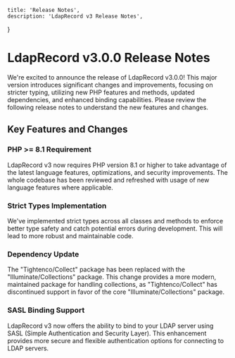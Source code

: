     title: 'Release Notes',
    description: 'LdapRecord v3 Release Notes',
}


# LdapRecord v3.0.0 Release Notes

We're excited to announce the release of LdapRecord v3.0.0! This major version introduces 
significant changes and improvements, focusing on stricter typing, utilizing new PHP 
features and methods, updated dependencies, and enhanced binding capabilities.
Please review the following release notes to understand the new features and changes.

## Key Features and Changes

### PHP >= 8.1 Requirement 

LdapRecord v3 now requires PHP version 8.1 or higher to take advantage of the latest 
language features, optimizations, and security improvements. The whole codebase has
been reviewed and refreshed with usage of new language features where applicable. 

### Strict Types Implementation

We've implemented strict types across all classes and methods to enforce better 
type safety and catch potential errors during development. This will lead to 
more robust and maintainable code.

### Dependency Update

The "Tightenco/Collect" package has been replaced with the "Illuminate/Collections"
package. This change provides a more modern, maintained package for handling 
collections, as "Tightenco/Collect" has discontinued support in favor of 
the core "Illuminate/Collections" package.

### SASL Binding Support

LdapRecord v3 now offers the ability to bind to your LDAP server using SASL 
(Simple Authentication and Security Layer). This enhancement provides more 
secure and flexible authentication options for connecting to LDAP servers.
